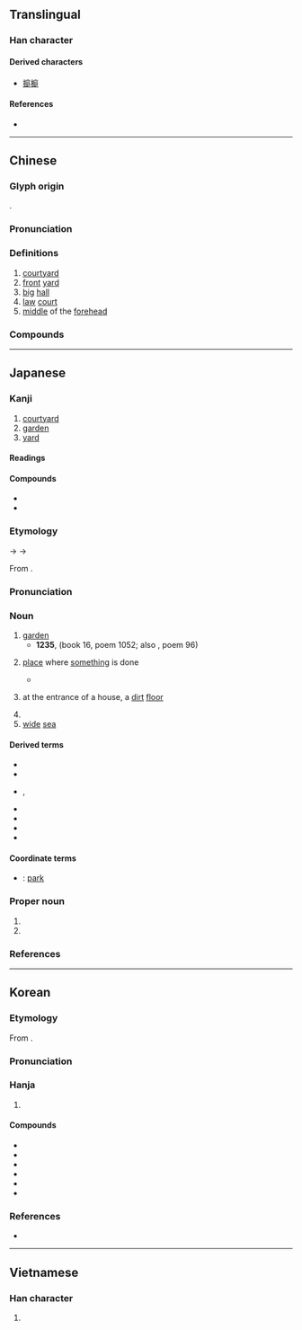{{character info}}
==Translingual==

===Han character===
{{Han char|rn=53|rad=广|as=07|sn=10|four=00241|canj=INKG|ids=⿸广廷}}

====Derived characters====
* [[㨩]][[榳]]

====References====
* {{Han ref|kx=0346.210|dkj=09337|dj=0656.150|hdz=20882.110|uh=5EAD|ud=24237|bh=AE78|bd=44664}}

----

==Chinese==
{{zh-forms}}

===Glyph origin===
{{Han etym}}
{{Han compound|广|廷|ls=psc|c1=s|c2=p}}.

===Pronunciation===
{{zh-pron
|m=tíng
|m-s=
|c=ting4,ting3
|c_note=ting4 - usual reading; ting3 - only in {{zh-l|*大相徑庭}}
|c-t=hen3
|g=
|h=pfs=
|j=ting1
|mb=
|md=tìng
|mn=tiâⁿ/têng
|mn_note=tiâⁿ - vernacular; têng - literary
|mn-t=têng5/dian5
|mn-t_note=têng5 - literary; dian5 - vernacular
|w=3din
|x=
|mc=y
|oc=y
|cat=n
}}

===Definitions===
{{zh-hanzi}}

# [[courtyard]]
# [[front]] [[yard]]
# [[big]] [[hall]]
# [[law]] [[court]]
# [[middle]] of the [[forehead]]

===Compounds===
{{zh-der|中庭|不庭|係頸闕庭|充庭|公庭|出庭|分庭伉禮|分庭抗禮|刑庭|初寫黃庭|前庭|北庭|合議庭|夏庭|大家庭|大庭|大庭廣眾|大有逕庭|大相徑庭|大相逕庭|天倫庭闈|天庭|孔鯉過庭|孫過庭|宮庭|家庭|小家庭|山庭|帝庭|庭上|庭午|庭園|庭園植物|庭墀|庭外和解|庭宇|庭實旅百|庭府|庭戶|庭柱|庭決|庭燎|庭訊|庭訓|庭誥|庭長|庭闈|庭院|庭除|廣庭|廣庭大眾|廣眾大庭|弗庭|彤庭|後庭|後庭花|徑庭|感動天庭|戶庭|拜占庭|振鷺充庭|振鷺在庭|掃穴犁庭|掖庭|攀庭檻|改換門庭|日角珠庭|椒庭|椿庭|法庭|洞庭|洞庭湖|犁庭|犁庭掃穴|犁庭掃閭|王庭|王庭筠|珠庭|班庭|秦庭之哭|秦庭朗鏡|秦庭歸璧|親庭|訟庭|賓客盈庭|趨庭|退庭|逕庭|過庭|過庭之訓|邊庭|門庭|門庭若市|門庭赫奕|開庭|闕庭|鯉庭|鳥庭|黃庭|黃庭換鵝|逸景華庭|庭外|上庭|閉庭}}

----

==Japanese==

===Kanji===
{{ja-kanji|grade=3|rs=广07}}

# [[courtyard]]
# [[garden]]
# [[yard]]

====Readings====
{{ja-readings
|goon=じょう<ぢやう
|kanon=てい
|kun=にわ-<には-
}}

====Compounds====
* {{ja-r|庭園|ていえん|[[garden]]}}
* {{ja-r|庭球|ていきゅう|[[tennis]]}}

===Etymology===
{{ja-kanjitab|にわ|yomi=k}}
{{IPAchar|/nipa/}} → {{IPAchar|/nifa/}} → {{IPAchar|/niwa/}}

From {{inh|ja|ojp|sort=にわ|-}}.

===Pronunciation===
{{ja-pron|yomi=k|にわ|acc=0|acc_ref=DJR}}

===Noun===
{{ja-noun|にわ|hhira=には}}

# [[garden]]
#* '''1235''', ''{{w|Shinchokusen Wakashū}}'' (book 16, poem 1052; also ''{{w|Ogura Hyakunin Isshu|Hyakunin Isshu}}'', poem 96)
#*: {{ja-usex|花[[誘う|さそふ]][[嵐]]の'''庭'''の[[雪]]ならでふりゆくものは[[我が身|わが身]][[なりけり]]|はな さそふ あらし の '''には''' の ゆき なら で ふり ゆく もの は わが み なり けり|rom=hana sasou arashi no '''niwa''' no yuki nara de furi yuku mono wa waga mi nari keri|It entices the flowers―the storm―but though the '''garden's''' white, it is not snow, and what it is that's scattering are, in fact, the years of my life!<ref>{{cite-book|1996|Joshua S. Mostow|Pictures of the Heart: The Hyakunin Isshu in Word and Image|edition=illustrated|publisher=University of Hawaii Press|isbn=0-8248-1705-2||||page=424}}</ref>|sort=にわ}}
#: {{ja-usex|'''庭'''で美味しい魚を食べた。|'''にわ''' で おいし.い さかな を たべた。|I ate a delicious fish in the '''garden'''.}}
# [[place]] where [[something]] is done {{rfv-sense|ja}}
#: {{ja-usex|学びの'''庭'''|まなび の '''にわ'''|kindergarten; '''place''' of learning}}
#* {{seeCites|ja}}
# {{lb|ja|regional|sort=にわ}} at the entrance of a house, a [[dirt]] [[floor]] {{rfv-sense|ja}}
# {{synonym of|ja|家庭|tr=katei||[[home]]; [[family]]}}
# [[wide]] [[sea]]

====Derived terms====
{{der-top}}
* {{ja-r|庭%木|にわ%き|[[garden]] [[tree]]}}
* {{ja-r|庭%師|にわ%し|[[gardener]]}}
* {{ja-r|庭弄り|にわ-いじり}}, {{ja-r|庭%仕%事|にわ%-し%ごと|[[gardening]]}}
* {{ja-r|庭つ鳥|にわ つ とり|pos=old name for ''niwatori''; [[epithet]] for "[[chicken]]"}}
* {{ja-r|接骨木|にわとこ|Japanese [[elderberry]]}}
* {{ja-r|鶏|にわとり|[[chicken]]}}
* {{ja-r|場|ば|[[place]]; [[occasion]]; [[field]]}}
{{der-bottom}}

====Coordinate terms====
* {{ja-r|公園|こうえん}}: [[park]]

===Proper noun===
{{ja-pos|proper|にわ|hhira=には}}

# {{given name|ja|female|sort=にわ}}
# {{surname|ja|sort=にわ}}

===References===
<references/>

----

==Korean==

===Etymology===
From {{der|ko|ltc|sort=정|-}} {{ltc-l|庭}}. 
{{hanja-ety
|dk={{okm-l|뗘ᇰ|ttyèng|link=no}}
|m={{okm-l|뎌ᇰ|tyèng}}
|mh={{okm-l|[[ᄠᅳᆶ|ᄠᅳᆯ〮]]|ptúl}}
|ml=宮宅#중06A
}}

===Pronunciation===
{{ko-hanja-pron|정}}

===Hanja===
{{ko-hanja-search}}
{{ko-hanja|뜰|정}}

# {{hanja form of|정|[[courtyard]]; [[garden]]|affix}}

====Compounds====
{{der-top3|Compounds}}
* {{ko-l|가정|家庭}}
* {{ko-l|교정|校庭}}
* {{ko-l|궁정|宮庭}}
* {{ko-l|법정|法庭}}
* {{ko-l|정원|庭園}}
* {{ko-l|친정|親庭}}
{{der-bottom}}

===References===
* {{R:hanjadoc|3089}}

----

==Vietnamese==

===Han character===
{{vi-readings|reading=đình, thính|rs=广07}}

# {{rfdef|vi|sort=广07}}